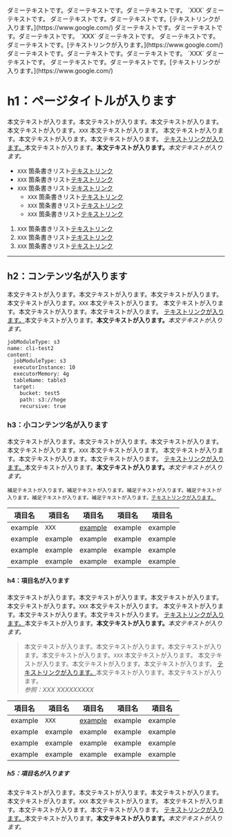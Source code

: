 
<Callout type="info" title="必須でタイトルが入ります">
  ダミーテキストです。ダミーテキストです。ダミーテキストです。 `XXX` ダミーテキストです。
  ダミーテキストです。ダミーテキストです。[テキストリンクが入ります。](https://www.google.com/)
</Callout>

<Callout type="warning" title="必須でタイトルが入ります">
  ダミーテキストです。ダミーテキストです。ダミーテキストです。 `XXX` ダミーテキストです。
  ダミーテキストです。ダミーテキストです。[テキストリンクが入ります。](https://www.google.com/)
</Callout>

<Callout type="error" title="必須でタイトルが入ります">
  ダミーテキストです。ダミーテキストです。ダミーテキストです。 `XXX` ダミーテキストです。
  ダミーテキストです。ダミーテキストです。[テキストリンクが入ります。](https://www.google.com/)
</Callout>

# h1：ページタイトルが入ります

本文テキストが入ります。本文テキストが入ります。本文テキストが入ります。本文テキストが入ります。`XXX` 本文テキストが入ります。
本文テキストが入ります。本文テキストが入ります。本文テキストが入ります。
[テキストリンクが入ります。](https://www.google.com/)本文テキストが入ります。**本文テキストが入ります。**_本文テキストが入ります。_

- `XXX` 箇条書きリスト[テキストリンク](https://www.google.com/)
- `XXX` 箇条書きリスト[テキストリンク](https://www.google.com/)
- `XXX` 箇条書きリスト[テキストリンク](https://www.google.com/)
  - `XXX` 箇条書きリスト[テキストリンク](https://www.google.com/)
  - `XXX` 箇条書きリスト[テキストリンク](https://www.google.com/)
  - `XXX` 箇条書きリスト[テキストリンク](https://www.google.com/)

1. `XXX` 箇条書きリスト[テキストリンク](https://www.google.com/)
2. `XXX` 箇条書きリスト[テキストリンク](https://www.google.com/)
3. `XXX` 箇条書きリスト[テキストリンク](https://www.google.com/)

---

## h2：コンテンツ名が入ります

本文テキストが入ります。本文テキストが入ります。本文テキストが入ります。本文テキストが入ります。`XXX` 本文テキストが入ります。
本文テキストが入ります。本文テキストが入ります。本文テキストが入ります。
[テキストリンクが入ります。](https://www.google.com/)本文テキストが入ります。**本文テキストが入ります。**_本文テキストが入ります。_

```bash {1,4-5} filename="filename" copy
jobModuleType: s3
name: cli-test2
content:
  jobModuleType: s3
  executorInstance: 10
  executorMemory: 4g
  tableName: table3
  target:
    bucket: test5
    path: s3://hoge
    recursive: true
```

### h3：小コンテンツ名が入ります

本文テキストが入ります。本文テキストが入ります。本文テキストが入ります。本文テキストが入ります。`XXX` 本文テキストが入ります。
本文テキストが入ります。本文テキストが入ります。本文テキストが入ります。
[テキストリンクが入ります。](https://www.google.com/)本文テキストが入ります。**本文テキストが入ります。**_本文テキストが入ります。_

<small>補足テキストが入ります。補足テキストが入ります。補足テキストが入ります。補足テキストが入ります。補足テキストが入ります。補足テキストが入ります。[テキストリンクが入ります。](https://www.google.com/)</small>

|  項目名  |  項目名  |  項目名  |  項目名  |  項目名  |
| ------- | ------- | ------- | ------- | ------- |
| example | `XXX` | [example](https://www.google.com/) | example | example |
| example | example | example | example | example |
| example | example | example | example | example |
| example | example | example | example | example |

#### h4：項目名が入ります

本文テキストが入ります。本文テキストが入ります。本文テキストが入ります。本文テキストが入ります。`XXX` 本文テキストが入ります。
本文テキストが入ります。本文テキストが入ります。本文テキストが入ります。
[テキストリンクが入ります。](https://www.google.com/)本文テキストが入ります。**本文テキストが入ります。**_本文テキストが入ります。_

> 本文テキストが入ります。本文テキストが入ります。本文テキストが入ります。本文テキストが入ります。`XXX` 本文テキストが入ります。
本文テキストが入ります。本文テキストが入ります。本文テキストが入ります。
[テキストリンクが入ります。](https://www.google.com/)本文テキストが入ります。本文テキストが入ります。  
_参照：XXX XXXXXXXXX_

|  項目名  |  項目名  |  項目名  |  項目名  |  項目名  |
| ------- | ------- | ------- | ------- | ------- |
| example | `XXX` | [example](https://www.google.com/) | example | example |
| example | example | example | example | example |
| example | example | example | example | example |
| example | example | example | example | example |

##### h5：項目名が入ります

本文テキストが入ります。本文テキストが入ります。本文テキストが入ります。本文テキストが入ります。`XXX` 本文テキストが入ります。
本文テキストが入ります。本文テキストが入ります。本文テキストが入ります。
[テキストリンクが入ります。](https://www.google.com/)本文テキストが入ります。**本文テキストが入ります。**_本文テキストが入ります。_
